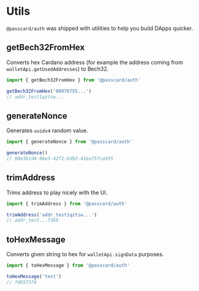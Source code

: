 
<Title description="Utilities to help you build DApps quicker.">Utils</Title>

# Utils

`@passcard/auth` was shipped with utilities to help you build DApps quicker.

## getBech32FromHex

Converts hex Cardano address (for example the address coming from `walletApi.getUsedAddresses`) to Bech32.

```ts
import { getBech32FromHex } from '@passcard/auth'

getBech32FromHex('00970755...')
// addr_test1qztsw...
```

## generateNonce

Generates `uuidv4` random value.

```ts
import { generateNonce } from '@passcard/auth'

generateNonce()
// 90e3b1d4-96e3-42f2-bd92-41ea75fca935
```

## trimAddress

Trims address to play nicely with the UI.

```ts
import { trimAddress } from '@passcard/auth'

trimAddress('addr_test1qztsw...')
// addr_test...f3k9
```

## toHexMessage

Converts given string to hex for `walletApi.signData` purposes.

```ts
import { toHexMessage } from '@passcard/auth'

toHexMessage('test')
// 74657374
```

